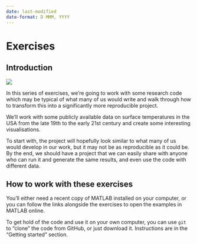 ```yaml
---
date: last-modified
date-format: D MMM, YYYY
---
```


# Exercises

## Introduction

![](../assets/images/boston-stripes.png)

In this series of exercises, we're going to work with some research code which may be typical of what many of us would write and walk through how to transform this into a significantly more reproducible project.

We'll work with some publicly available data on surface temperatures in the USA from the late 19th to the early 21st century and create some interesting visualisations.

To start with, the project will hopefully look similar to what many of us would develop in our work, but it may not be as reproducible as it could be. By the end, we should have a project that we can easily share with anyone who can run it and generate the same results, and even use the code with different data.

## How to work with these exercises

You'll either need a recent copy of MATLAB installed on your computer, or you can follow the links alongside the exercises to open the examples in MATLAB online.

To get hold of the code and use it on your own computer, you can use `git` to "clone" the code from GitHub, or just download it. Instructions are in the "Getting started" section.

